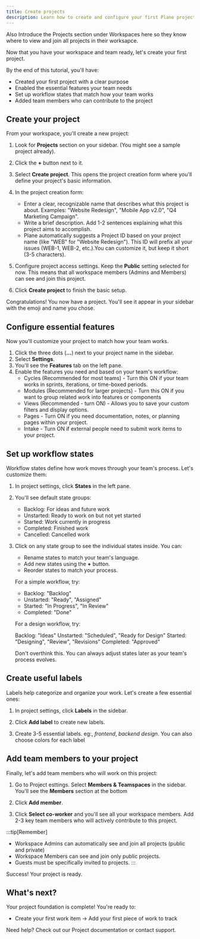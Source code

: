 ```yaml
---
title: Create projects
description: Learn how to create and configure your first Plane project with the right features, workflow states, and team members
---
```


Also Introduce the Projects section under Workspaces here so they know where to view and join all projects in their worksapce.




Now that you have your workspace and team ready, let's create your first project. 

By the end of this tutorial, you'll have:

- Created your first project with a clear purpose
- Enabled the essential features your team needs
- Set up workflow states that match how your team works
- Added team members who can contribute to the project

## Create your project
From your workspace, you'll create a new project:

1. Look for **Projects** section on your sidebar. (You might see a sample project already).
2. Click the **+** button next to it. 
3. Select **Create project**. This opens the project creation form where you'll define your project's basic information.
4. In the project creation form:
    - Enter a clear, recognizable name that describes what this project is about. Examples: "Website Redesign", "Mobile App v2.0", "Q4 Marketing Campaign".
    - Write a brief description. Add 1-2 sentences explaining what this project aims to accomplish.
    - Plane automatically suggests a Project ID based on your project name (like "WEB" for "Website Redesign"). This ID will prefix all your issues (WEB-1, WEB-2, etc.).You can customize it, but keep it short (3-5 characters).

5. Configure project access settings. Keep the **Public** setting selected for now. This means that all workspace members (Admins and Members) can see and join this project.

6. Click **Create project** to finish the basic setup.

Congratulations! You now have a project. You'll see it appear in your sidebar with the emoji and name you chose.

## Configure essential features
Now you'll customize your project to match how your team works. 

1. Click the three dots (**...**) next to your project name in the sidebar.
2. Select **Settings**.
3. You'll see the **Features** tab on the left pane.
4. Enable the features you need and based on your team's workflow:
    - Cycles (Recommended for most teams) - Turn this ON if your team works in sprints, iterations, or time-boxed periods.
    - Modules (Recommended for larger projects) - Turn this ON if you want to group related work into features or components
    - Views (Recommended - turn ON) - Allows you to save your custom filters and display options.
    - Pages - Turn ON if you need documentation, notes, or planning pages within your project.
    - Intake - Turn ON if external people need to submit work items to your project. 

## Set up workflow states

Workflow states define how work moves through your team's process. Let's customize them:

1. In project settings, click **States** in the left pane.
2. You'll see default state groups: 
    - Backlog: For ideas and future work
    - Unstarted: Ready to work on but not yet started
    - Started: Work currently in progress
    - Completed: Finished work
    - Cancelled: Cancelled work

3. Click on any state group to see the individual states inside. You can:
    - Rename states to match your team's language.
    - Add new states using the **+** button.
    - Reorder states to match your process.

    For a simple workflow, try:

    - Backlog: "Backlog"
    - Unstarted: "Ready", "Assigned"
    - Started: "In Progress", "In Review"
    - Completed: "Done"

    For a design workflow, try:

    Backlog: "Ideas"
    Unstarted: "Scheduled", "Ready for Design"
    Started: "Designing", "Review", "Revisions"
    Completed: "Approved"

    Don't overthink this. You can always adjust states later as your team's process evolves.

## Create useful labels
Labels help categorize and organize your work. Let's create a few essential ones:

1. In project settings, click **Labels** in the sidebar.
2. Click **Add label** to create new labels.

3. Create 3-5 essential labels. eg:, *frontend*, *backend* *design*. You can also choose colors for each label 

## Add team members to your project
Finally, let's add team members who will work on this project:

1. Go to Project esttings. Select **Members & Teamspaces** in the sidebar. You'll see the **Members** section at the bottom

2. Click **Add member**. 
3. Click **Select co-worker** and you'll see all your workspace members. Add 2-3 key team members who will actively contribute to this project.

:::tip[Remember]
- Workspace Admins can automatically see and join all projects (public and private)
- Workspace Members can see and join only public projects.
- Guests must be specifically invited to projects.
:::


Success! Your project is ready.


## What's next?
Your project foundation is complete! You're ready to:

- Create your first work item → Add your first piece of work to track

Need help? Check out our Project documentation or contact support.